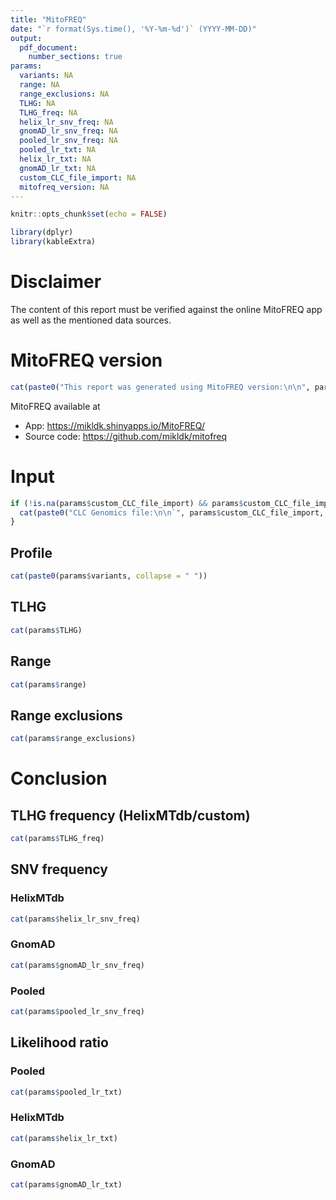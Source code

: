 ```yaml
---
title: "MitoFREQ"
date: "`r format(Sys.time(), '%Y-%m-%d')` (YYYY-MM-DD)"
output: 
  pdf_document:
    number_sections: true
params:
  variants: NA
  range: NA
  range_exclusions: NA
  TLHG: NA
  TLHG_freq: NA
  helix_lr_snv_freq: NA
  gnomAD_lr_snv_freq: NA
  pooled_lr_snv_freq: NA
  pooled_lr_txt: NA
  helix_lr_txt: NA
  gnomAD_lr_txt: NA
  custom_CLC_file_import: NA
  mitofreq_version: NA
---
```


```r
knitr::opts_chunk$set(echo = FALSE)
```

```r
library(dplyr)
library(kableExtra)
```

# Disclaimer

The content of this report must be verified against the online MitoFREQ app as well as the mentioned data sources.

# MitoFREQ version

```r
cat(paste0("This report was generated using MitoFREQ version:\n\n", params$mitofreq_version))
```

MitoFREQ available at

* App: <https://mikldk.shinyapps.io/MitoFREQ/>
* Source code: <https://github.com/mikldk/mitofreq>

# Input

```r
if (!is.na(params$custom_CLC_file_import) && params$custom_CLC_file_import != "NA" && params$custom_CLC_file_import != "") {
  cat(paste0("CLC Genomics file:\n\n`", params$custom_CLC_file_import, "`."))
}
```

## Profile

```r
cat(paste0(params$variants, collapse = " "))
```

## TLHG

```r
cat(params$TLHG)
```

## Range

```r
cat(params$range)
```

## Range exclusions

```r
cat(params$range_exclusions)
```


# Conclusion

## TLHG frequency (HelixMTdb/custom)

```r
cat(params$TLHG_freq)
```

## SNV frequency


### HelixMTdb

```r
cat(params$helix_lr_snv_freq)
```

### GnomAD

```r
cat(params$gnomAD_lr_snv_freq)
```

### Pooled

```r
cat(params$pooled_lr_snv_freq)
```



## Likelihood ratio

### Pooled

```r
cat(params$pooled_lr_txt)
```

### HelixMTdb

```r
cat(params$helix_lr_txt)
```

### GnomAD

```r
cat(params$gnomAD_lr_txt)
```


